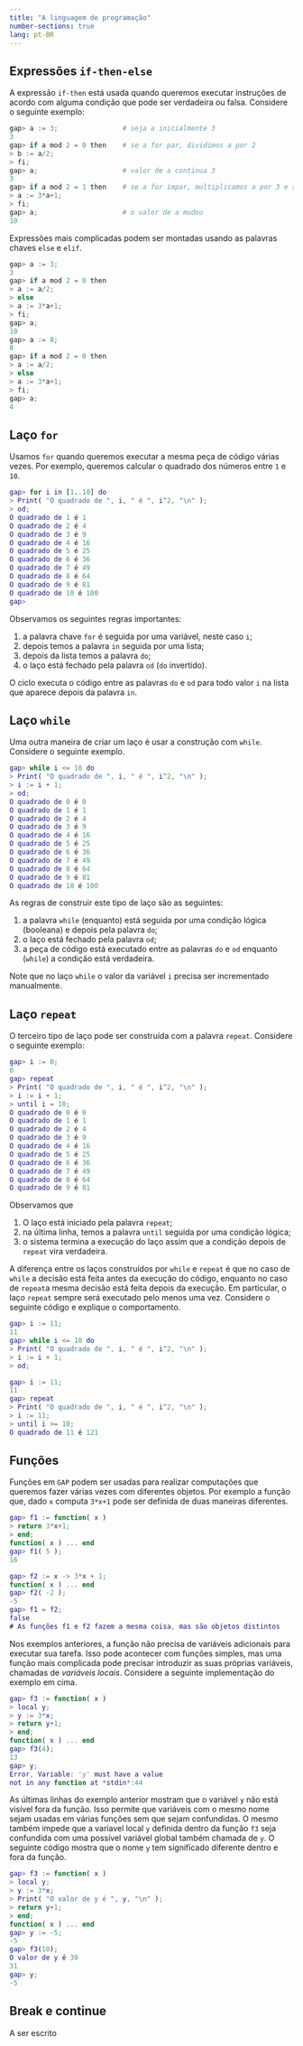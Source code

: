 ```yaml
---
title: "A linguagem de programação"
number-sections: true
lang: pt-BR
---
```



## Expressões `if-then-else` {#sec-if}

A expressão `if-then` está usada quando queremos executar instruções de acordo com alguma condição que pode ser verdadeira ou falsa. Considere o seguinte exemplo:
```python
gap> a := 3;                # seja a inicialmente 3
3
gap> if a mod 2 = 0 then    # se a for par, dividimos a por 2
> b := a/2;
> fi;
gap> a;                     # valor de a continua 3
3
gap> if a mod 2 = 1 then    # se a for ímpar, multiplicamos a por 3 e somamos 1
> a := 3*a+1;
> fi;
gap> a;                     # o valor de a mudou
10
```
Expressões mais complicadas podem ser montadas usando as palavras chaves `else` e `elif`.
```python
gap> a := 3;
3
gap> if a mod 2 = 0 then 
> a := a/2;
> else
> a := 3*a+1;
> fi;
gap> a;
10
gap> a := 8;
8
gap> if a mod 2 = 0 then
> a := a/2;
> else
> a := 3*a+1;
> fi;
gap> a;
4
```

## Laço `for` {#sec-for}

Usamos `for` quando queremos executar a mesma peça de código várias vezes. Por exemplo, queremos calcular o quadrado dos números entre `1` e `10`.
```matlab
gap> for i in [1..10] do
> Print( "O quadrado de ", i, " é ", i^2, "\n" );
> od;
O quadrado de 1 é 1
O quadrado de 2 é 4
O quadrado de 3 é 9
O quadrado de 4 é 16
O quadrado de 5 é 25
O quadrado de 6 é 36
O quadrado de 7 é 49
O quadrado de 8 é 64
O quadrado de 9 é 81
O quadrado de 10 é 100
gap> 
```
Observamos os seguintes regras importantes:

1. a palavra chave `for` é seguida por uma variável, neste caso `i`;
2. depois temos a palavra `in` seguida por uma lista;
3. depois da lista temos a palavra `do`;
4. o laço está fechado pela palavra `od` (`do` invertido). 

O ciclo executa o código entre as palavras `do` e `od` para todo valor `i` na lista que aparece depois da palavra `in`.


## Laço `while` {#sec-while}

Uma outra maneira de criar um laço é usar a construção com `while`. Considere o seguinte exemplo.
```matlab 
gap> while i <= 10 do 
> Print( "O quadrado de ", i, " é ", i^2, "\n" );
> i := i + 1;
> od;
O quadrado de 0 é 0
O quadrado de 1 é 1
O quadrado de 2 é 4
O quadrado de 3 é 9
O quadrado de 4 é 16
O quadrado de 5 é 25
O quadrado de 6 é 36
O quadrado de 7 é 49
O quadrado de 8 é 64
O quadrado de 9 é 81
O quadrado de 10 é 100
```

As regras de construir este tipo de laço são as seguintes:

1. a palavra `while` (enquanto) está seguida por uma condição lógica (booleana) e depois pela palavra `do`;
2. o laço está fechado pela palavra `od`;
3. a peça de código está executado entre as palavras `do` e `od` enquanto (`while`) a condição está verdadeira.

Note que no laço `while` o valor da variável `i` precisa ser incrementado manualmente.


## Laço `repeat` {#sec-repeat}

O terceiro tipo de laço pode ser construída com a palavra `repeat`. Considere o seguinte exemplo:

```matlab
gap> i := 0;
0
gap> repeat
> Print( "O quadrado de ", i, " é ", i^2, "\n" );
> i := i + 1;
> until i = 10;
O quadrado de 0 é 0
O quadrado de 1 é 1
O quadrado de 2 é 4
O quadrado de 3 é 9
O quadrado de 4 é 16
O quadrado de 5 é 25
O quadrado de 6 é 36
O quadrado de 7 é 49
O quadrado de 8 é 64
O quadrado de 9 é 81
```

Observamos que 

1. O laço está iniciado pela palavra `repeat`;
2. na última linha, temos a palavra `until` seguida por uma condição lógica;
3. o sistema termina a execução do laço assim que a condição depois de `repeat` vira verdadeira. 

A diferença entre os laços construídos por `while` e `repeat` é que no caso de `while` a decisão está feita antes da execução do código, enquanto no caso de `repeat`a mesma decisão está feita depois da execução. Em particular, o laço `repeat` sempre será executado pelo menos uma vez. Considere o seguinte código e explique o comportamento.

```matlab
gap> i := 11;
11
gap> while i <= 10 do
> Print( "O quadrado de ", i, " é ", i^2, "\n" );
> i := i + 1;
> od;

gap> i := 11;
11
gap> repeat
> Print( "O quadrado de ", i, " é ", i^2, "\n" );
> i := 11;
> until i >= 10;
O quadrado de 11 é 121
```

## Funções {#sec-functions}

Funções em ```GAP``` podem ser usadas para realizar computações que queremos fazer várias vezes com diferentes objetos. Por exemplo a função que, dado ```x``` computa ```3*x+1``` pode ser definida de duas maneiras diferentes.
```matlab
gap> f1 := function( x )
> return 3*x+1;
> end;
function( x ) ... end
gap> f1( 5 );
16
```
```matlab
gap> f2 := x -> 3*x + 1;
function( x ) ... end
gap> f2( -2 );
-5
gap> f1 = f2;
false
# As funções f1 e f2 fazem a mesma coisa, mas são objetos distintos
```

Nos exemplos anteriores, a função não precisa de variáveis adicionais para executar sua tarefa. Isso pode acontecer com funções simples, mas uma função mais complicada pode precisar introduzir as suas próprias variáveis, chamadas de *variáveis locais*. Considere a seguinte implementação do exemplo em cima.
```matlab
gap> f3 := function( x )
> local y;
> y := 3*x;
> return y+1;
> end;
function( x ) ... end
gap> f3(4);
13
gap> y;
Error, Variable: 'y' must have a value
not in any function at *stdin*:44
```
As últimas linhas do exemplo anterior mostram que o variável ```y``` não está visível fora da função. Isso permite que variáveis com o mesmo nome sejam usadas em várias funções sem que sejam confundidas. O mesmo também impede que a varíavel local ```y``` definida dentro da função ```f3``` seja confundida com uma possível variável global também chamada de ```y```. O seguinte código mostra que o nome `y` tem significado diferente dentro e fora da função. 
```matlab
gap> f3 := function( x )
> local y;
> y := 3*x;
> Print( "O valor de y é ", y, "\n" );
> return y+1;
> end;
function( x ) ... end
gap> y := -5;
-5
gap> f3(10);
O valor de y é 30
31
gap> y;
-5
```

## Break e continue {#sec-break-continue}


A ser escrito 


